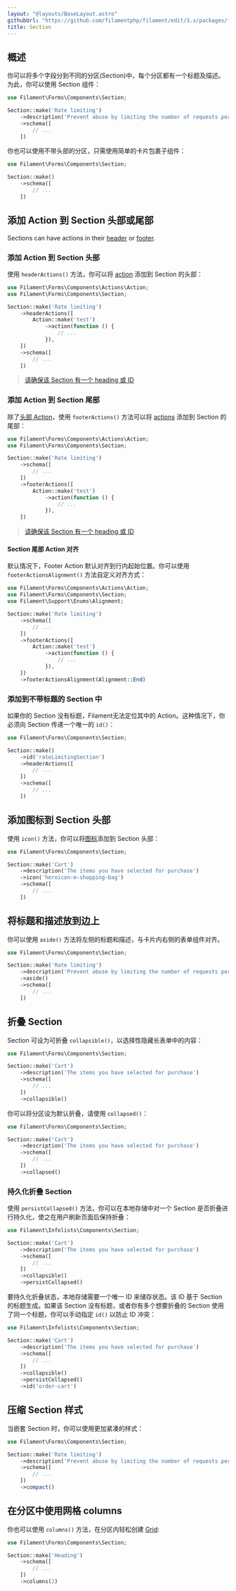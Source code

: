 ```yaml
---
layout: "@layouts/BaseLayout.astro"
githubUrl: "https://github.com/filamentphp/filament/edit/3.x/packages/forms/docs/04-layout/06-section.md"
title: Section
---
```


## 概述

你可以将多个字段分到不同的分区(Section)中，每个分区都有一个标题及描述。为此，你可以使用 Section 组件：

```php
use Filament\Forms\Components\Section;

Section::make('Rate limiting')
    ->description('Prevent abuse by limiting the number of requests per period')
    ->schema([
        // ...
    ])
```

<AutoScreenshot name="forms/layout/section/simple" alt="Section" version="3.x" />

你也可以使用不带头部的分区，只需使用简单的卡片包裹子组件：

```php
use Filament\Forms\Components\Section;

Section::make()
    ->schema([
        // ...
    ])
```

<AutoScreenshot name="forms/layout/section/without-header" alt="Section without header" version="3.x" />

## 添加 Action 到 Section 头部或尾部

Sections can have actions in their [header](#adding-actions-to-the-sections-header) or [footer](#adding-actions-to-the-sections-footer).

### 添加 Action 到 Section 头部

使用 `headerActions()` 方法，你可以将 [action](../actions) 添加到 Section 的头部：

```php
use Filament\Forms\Components\Actions\Action;
use Filament\Forms\Components\Section;

Section::make('Rate limiting')
    ->headerActions([
        Action::make('test')
            ->action(function () {
                // ...
            }),
    ])
    ->schema([
        // ...
    ])
```

<AutoScreenshot name="forms/layout/section/actions" alt="Section with header actions" version="3.x" />

> [请确保该 Section 有一个 heading 或 ID](#adding-actions-to-a-section-without-heading)

### 添加 Action 到 Section 尾部

除了[头部 Action](#添加-action-到-section-头部或尾部)，使用 `footerActions()` 方法可以将 [actions](../actions) 添加到 Section 的尾部：

```php
use Filament\Forms\Components\Actions\Action;
use Filament\Forms\Components\Section;

Section::make('Rate limiting')
    ->schema([
        // ...
    ])
    ->footerActions([
        Action::make('test')
            ->action(function () {
                // ...
            }),
    ])
```

<AutoScreenshot name="forms/layout/section/footer/actions" alt="Section with footer actions" version="3.x" />

> [请确保该 Section 有一个 heading 或 ID](#adding-actions-to-a-section-without-heading)

#### Section 尾部 Action 对齐

默认情况下，Footer Action 默认对齐到行内起始位置。你可以使用 `footerActionsAlignment()` 方法自定义对齐方式：

```php
use Filament\Forms\Components\Actions\Action;
use Filament\Forms\Components\Section;
use Filament\Support\Enums\Alignment;

Section::make('Rate limiting')
    ->schema([
        // ...
    ])
    ->footerActions([
        Action::make('test')
            ->action(function () {
                // ...
            }),
    ])
    ->footerActionsAlignment(Alignment::End)
```

### 添加到不带标题的 Section 中

如果你的 Section 没有标题，Filament无法定位其中的 Action。这种情况下，你必须向 Section 传递一个唯一的  `id()`：

```php
use Filament\Forms\Components\Section;

Section::make()
    ->id('rateLimitingSection')
    ->headerActions([
        // ...
    ])
    ->schema([
        // ...
    ])
```

## 添加图标到 Section 头部

使用 `icon()` 方法，你可以将[图标](https://blade-ui-kit.com/blade-icons?set=1#search)添加到 Section 头部：

```php
use Filament\Forms\Components\Section;

Section::make('Cart')
    ->description('The items you have selected for purchase')
    ->icon('heroicon-m-shopping-bag')
    ->schema([
        // ...
    ])
```

<AutoScreenshot name="forms/layout/section/icons" alt="Section with icon" version="3.x" />

## 将标题和描述放到边上

你可以使用 `aside()` 方法将左侧的标题和描述，与卡片内右侧的表单组件对齐。

```php
use Filament\Forms\Components\Section;

Section::make('Rate limiting')
    ->description('Prevent abuse by limiting the number of requests per period')
    ->aside()
    ->schema([
        // ...
    ])
```

<AutoScreenshot name="forms/layout/section/aside" alt="Section with heading and description aside" version="3.x" />

## 折叠 Section

Section 可设为可折叠 `collapsible()`，以选择性隐藏长表单中的内容：

```php
use Filament\Forms\Components\Section;

Section::make('Cart')
    ->description('The items you have selected for purchase')
    ->schema([
        // ...
    ])
    ->collapsible()
```

你可以将分区设为默认折叠，请使用 `collapsed()`：

```php
use Filament\Forms\Components\Section;

Section::make('Cart')
    ->description('The items you have selected for purchase')
    ->schema([
        // ...
    ])
    ->collapsed()
```

<AutoScreenshot name="forms/layout/section/collapsed" alt="Collapsed section" version="3.x" />

### 持久化折叠 Section

使用 `persistCollapsed()` 方法，你可以在本地存储中对一个 Section 是否折叠进行持久化，使之在用户刷新页面后保持折叠：

```php
use Filament\Infolists\Components\Section;

Section::make('Cart')
    ->description('The items you have selected for purchase')
    ->schema([
        // ...
    ])
    ->collapsible()
    ->persistCollapsed()
```

要持久化折叠状态，本地存储需要一个唯一 ID 来储存状态。该 ID 基于 Section 的标题生成。如果该 Section 没有标题，或者你有多个想要折叠的 Section 使用了同一个标题，你可以手动指定 `id()` 以防止 ID 冲突：

```php
use Filament\Infolists\Components\Section;

Section::make('Cart')
    ->description('The items you have selected for purchase')
    ->schema([
        // ...
    ])
    ->collapsible()
    ->persistCollapsed()
    ->id('order-cart')
```

## 压缩 Section 样式

当嵌套 Section 时，你可以使用更加紧凑的样式：

```php
use Filament\Forms\Components\Section;

Section::make('Rate limiting')
    ->description('Prevent abuse by limiting the number of requests per period')
    ->schema([
        // ...
    ])
    ->compact()
```

<AutoScreenshot name="forms/layout/section/compact" alt="Compact section" version="3.x" />

## 在分区中使用网格 columns

你也可以使用 `columns()` 方法，在分区内轻松创建 [Grid](grid):

```php
use Filament\Forms\Components\Section;

Section::make('Heading')
    ->schema([
        // ...
    ])
    ->columns(2)
```
